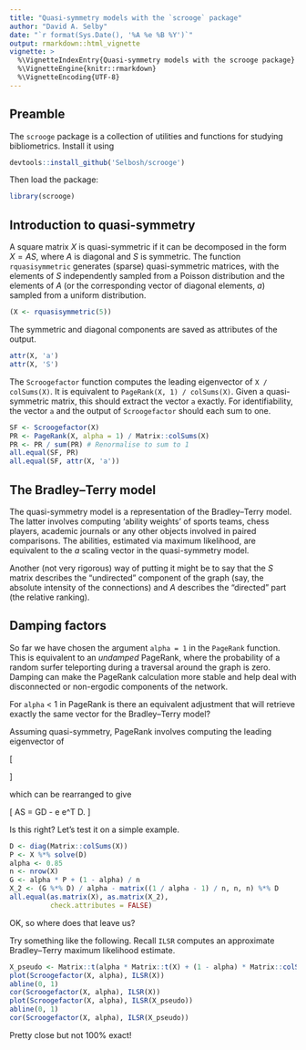 ```yaml
---
title: "Quasi-symmetry models with the `scrooge` package"
author: "David A. Selby"
date: "`r format(Sys.Date(), '%A %e %B %Y')`"
output: rmarkdown::html_vignette
vignette: >
  %\VignetteIndexEntry{Quasi-symmetry models with the scrooge package}
  %\VignetteEngine{knitr::rmarkdown}
  %\VignetteEncoding{UTF-8}
---
```


## Preamble

The `scrooge` package is a collection of utilities and functions for studying bibliometrics. Install it using

```r
devtools::install_github('Selbosh/scrooge')
```

Then load the package:

```r
library(scrooge)
```

## Introduction to quasi-symmetry

A square matrix $X$ is quasi-symmetric if it can be decomposed in the form $X = AS$, where $A$ is diagonal and $S$ is symmetric. The function `rquasisymmetric` generates (sparse) quasi-symmetric matrices, with the elements of $S$ independently sampled from a Poisson distribution and the elements of $A$ (or the corresponding vector of diagonal elements, $a$) sampled from a uniform distribution.

```r
(X <- rquasisymmetric(5))
```

The symmetric and diagonal components are saved as attributes of the output.

```r
attr(X, 'a')
attr(X, 'S')
```

The `Scroogefactor` function computes the leading eigenvector of `X / colSums(X)`. It is equivalent to `PageRank(X, 1) / colSums(X)`. Given a quasi-symmetric matrix, this should extract the vector `a` exactly. For identifiability, the vector `a` and the output of `Scroogefactor` should each sum to one.

```r
SF <- Scroogefactor(X)
PR <- PageRank(X, alpha = 1) / Matrix::colSums(X)
PR <- PR / sum(PR) # Renormalise to sum to 1
all.equal(SF, PR)
all.equal(SF, attr(X, 'a'))
```

## The Bradley--Terry model

The quasi-symmetry model is a representation of the Bradley--Terry model. The latter involves computing 'ability weights' of sports teams, chess players, academic journals or any other objects involved in paired comparisons. The abilities, estimated via maximum likelihood, are equivalent to the $a$ scaling vector in the quasi-symmetry model.

Another (not very rigorous) way of putting it might be to say that the $S$ matrix describes the "undirected" component of the graph (say, the absolute intensity of the connections) and $A$ describes the "directed" part (the relative ranking).

## Damping factors

So far we have chosen the argument `alpha = 1` in the `PageRank` function. This is equivalent to an *undamped* PageRank, where the probability of a random surfer teleporting during a traversal around the graph is zero. Damping can make the PageRank calculation more stable and help deal with disconnected or non-ergodic components of the network.

For `alpha` < 1 in PageRank is there an equivalent adjustment that will retrieve exactly the same vector for the Bradley--Terry model?

Assuming quasi-symmetry, PageRank involves computing the leading eigenvector of

\[
\begin{aligned}
  G &= \alpha X D^{-1}   + (1-\alpha) \frac1n e e^T \\
    &= \alpha A S D^{-1} + (1-\alpha) \frac1n e e^T, \\
\end{aligned}
\]

which can be rearranged to give

\[
AS = \frac1\alpha GD - \frac{1-\alpha}{\alpha n} e e^T D.
\]

Is this right? Let's test it on a simple example.

```r
D <- diag(Matrix::colSums(X))
P <- X %*% solve(D)
alpha <- 0.85
n <- nrow(X)
G <- alpha * P + (1 - alpha) / n
X_2 <- (G %*% D) / alpha - matrix((1 / alpha - 1) / n, n, n) %*% D
all.equal(as.matrix(X), as.matrix(X_2),
          check.attributes = FALSE)
```

OK, so where does that leave us?

Try something like the following. Recall `ILSR` computes an approximate Bradley--Terry maximum likelihood estimate.

```r
X_pseudo <- Matrix::t(alpha * Matrix::t(X) + (1 - alpha) * Matrix::colSums(X) / n)
plot(Scroogefactor(X, alpha), ILSR(X))
abline(0, 1)
cor(Scroogefactor(X, alpha), ILSR(X))
plot(Scroogefactor(X, alpha), ILSR(X_pseudo))
abline(0, 1)
cor(Scroogefactor(X, alpha), ILSR(X_pseudo))
```

Pretty close but not 100% exact!
